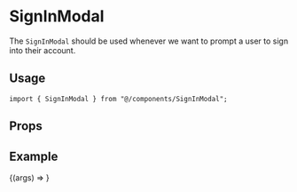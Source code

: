 
<Meta title="components/SignInModal" component={SignInModal} />

# SignInModal

The `SignInModal` should be used whenever we want to prompt a user to sign into their account.

## Usage

```tsx
import { SignInModal } from "@/components/SignInModal";
```

## Props

<ArgsTable component={SignInModal} />

## Example

<Canvas>
  <Story name="Default" args={{ open: false }}>
    {(args) => <SignInModal {...args} />}
  </Story>
</Canvas>
